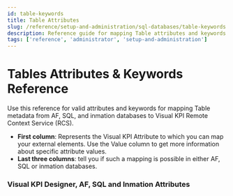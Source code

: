 ```yaml
---
id: table-keywords
title: Table Attributes
slug: /reference/setup-and-administration/sql-databases/table-keywords
description: Reference guide for mapping Table attributes and keywords from external data sources to Visual KPI, including AF, SQL, and inmation databases.
tags: ['reference', 'administrator', 'setup-and-administration']
---
```


<head>
  <title>Table Attributes</title>
  <meta name="keywords" content="Table Attributes, Visual KPI, SQL Databases, AF Databases, setup and administration, reference, administrator"/>
</head>


# Tables Attributes & Keywords Reference

Use this reference for valid attributes and keywords for mapping Table metadata from AF, SQL, and inmation databases to Visual KPI Remote Context Service (RCS).

- **First column**: Represents the Visual KPI Attribute to which you can map your external elements. Use the Value column to get more information about specific attribute values.
- **Last three columns**: tell you if such a mapping is possible in either AF, SQL or inmation databases.

### Visual KPI Designer, AF, SQL and Inmation Attributes

<JsonToTable jsonData={table} />